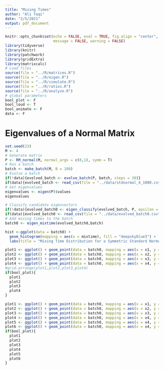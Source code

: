 ```yaml
---
title: "Mixing Times"
author: "Ali Taqi"
date: "2/5/2021"
output: pdf_document
---
```


```r
knitr::opts_chunk$set(echo = FALSE, eval = TRUE, fig.align = "center", 
                      message = FALSE, warning = FALSE)
library(tidyverse)
library(knitr)
library(patchwork)
library(gridExtra)
library(matrixcalc)
# Load files
source(file = "../R/matrices.R")
source(file = "../R/eigen.R")
source(file = "../R/simulate.R")
source(file = "../R/ratios.R")
source(file = "../R/analyze.R")
# global parameters
bool_plot <- F
bool_loud <- T
bool_animate <- F
data <- F
```

# Eigenvalues of a Normal Matrix

```r
set.seed(23)
M <- 4
# Generate matrix
P <- RM_normal(M, normal_args = c(0,1), symm = T)
# Run a batch
batch <- make_batch(M, B = 100)
# Evolve a batch
if(!data){evolved_batch <- evolve_batch(P, batch, steps = 30)}
if(data){evolved_batch <- read_csv(file = "../data/stdnormal_4_1000.csv")}
# Get eigenvalues
eigenvalues <- eigen(P)$values
eigenvalues
```


```r
# Classify candidate eigenvectors
if(!data){evolved_batch0 <- eigen_classify(evolved_batch, P, epsilon = 0.05)}
if(data){evolved_batch0 <- read_csv(file = "../data/evolved_batch0.csv")}
# Add mixing times to the batch
batch0 <- eigen_mixtime(evolved_batch0,batch)
```

```r
hist <-ggplot(data = batch0) + 
  geom_histogram(mapping = aes(x = mixtime), fill = "deepskyblue3") + 
  labs(title = "Mixing Time Distribution for a Symmetric Standard Normal Matrix", y = "")
```

```r
plot1 <- ggplot() + geom_point(data = batch0, mapping = aes(x = x1, y = mixtime, color = mixtime))
plot2 <- ggplot() + geom_point(data = batch0, mapping = aes(x = x2, y = mixtime, color = mixtime))
plot3 <- ggplot() + geom_point(data = batch0, mapping = aes(x = x3, y = mixtime, color = mixtime))
plot4 <- ggplot() + geom_point(data = batch0, mapping = aes(x = x4, y = mixtime, color = mixtime))
#grid.arrange(plot1,plot2,plot3,plot4)
if(bool_plot){  
  plot1
  plot2
  plot3
  plot4
}
```

```r
plot1 <- ggplot() + geom_point(data = batch0, mapping = aes(x = x1, y = x2, color = mixtime))
plot2 <- ggplot() + geom_point(data = batch0, mapping = aes(x = x2, y = x3, color = mixtime))
plot3 <- ggplot() + geom_point(data = batch0, mapping = aes(x = x3, y = x4, color = mixtime))
plot4 <- ggplot() + geom_point(data = batch0, mapping = aes(x = x4, y = x2, color = mixtime))
plot5 <- ggplot() + geom_point(data = batch0, mapping = aes(x = x4, y = x3, color = mixtime))
plot6 <- ggplot() + geom_point(data = batch0, mapping = aes(x = x4, y = x1, color = mixtime))
if(bool_plot){  
  plot1
  plot2
  plot3
  plot4
  plot5
  plot6
}
```




